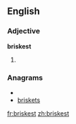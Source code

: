 ==English==

===Adjective===
'''briskest'''

# {{superlative of|brisk}}

===Anagrams===
* {{alphagram|beikrsst}}
* [[briskets#English|briskets]]


[[fr:briskest]]
[[zh:briskest]]